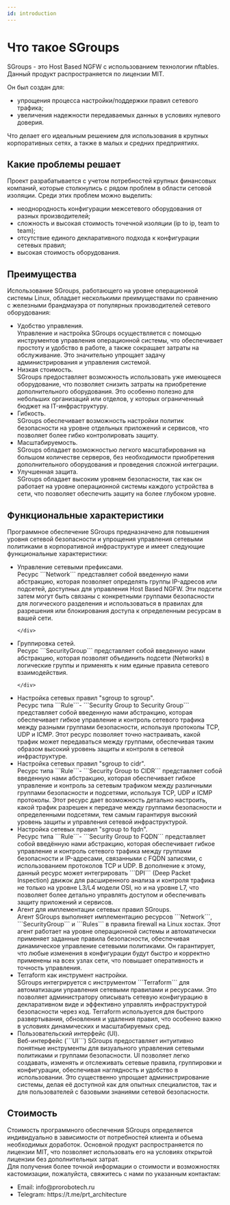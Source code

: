 ```yaml
---
id: introduction
---
```


# Что такое SGroups

SGroups - это Host Based NGFW с использованием технологии nftables.
Данный продукт распространяется по лицензии MIT.

Он был создан для:

- упрощения процесса настройки/поддержки правил сетевого трафика;
- увеличения надежности передаваемых данных в условиях нулевого доверия.

Что делает его идеальным решением для использования в крупных корпоративных сетях, а также в малых и средних предприятиях.

## Какие проблемы решает

<div className="paragraph">
  Проект разрабатывается с учетом потребностей крупных финансовых компаний, которые столкнулись с рядом проблем в
  области сетовой изоляции. Среди этих проблем можно выделить:
</div>

- неоднородность конфигурации межсетевого оборудования от разных производителей;
- сложность и высокая стоимость точечной изоляции (ip to ip, team to team);
- отсутствие единого декларативного подхода к конфигурации сетевых правил;
- высокая стоимость оборудования.

## Преимущества

<div className="paragraph">
  Использование SGroups, работающего на уровне операционной системы Linux, обладает несколькими преимуществами по
  сравнению с железными брандмауэра от популярных производителей сетевого оборудования:
</div>

<ul>
  <li>
    <div className="bold">Удобство управления.</div>
    <div className="text-justify">
      Управление и настройка SGroups осуществляется с помощью инструментов управления операционной системы, что
      обеспечивает простоту и удобство в работе, а также сокращает затраты на обслуживание. Это значительно упрощает
      задачу администрирования и управления системой.
    </div>
  </li>
  <li>
    <div className="bold">Низкая стоимость.</div>
    <div className="text-justify">
      SGroups предоставляет возможность использовать уже имеющееся оборудование, что позволяет снизить затраты на
      приобретение дополнительного оборудования. Это особенно полезно для небольших организаций или отделов, у которых
      ограниченный бюджет на IT-инфраструктуру.
    </div>
  </li>
  <li>
    <div className="bold">Гибкость.</div>
    <div className="text-justify">
      SGroups обеспечивает возможность настройки политик безопасности на уровне отдельных приложений и сервисов, что
      позволяет более гибко контролировать защиту.
    </div>
  </li>
  <li>
    <div className="bold">Масштабируемость.</div>
    <div className="text-justify">
      SGroups обладает возможностью легкого масштабирования на большом количестве серверов, без необходимости
      приобретения дополнительного оборудования и проведения сложной интеграции.
    </div>
  </li>
  <li>
    <div className="bold">Улучшенная защита.</div>
    <div className="text-justify">
      SGroups обладает высоким уровнем безопасности, так как он работает на уровне операционной системы каждого
      устройства в сети, что позволяет обеспечить защиту на более глубоком уровне.
    </div>
  </li>
</ul>


## Функциональные характеристики

<div className="paragraph">
  Программное обеспечение SGroups предназначено для повышения уровня сетевой безопасности и упрощения управления 
  сетевыми политиками в корпоративной инфраструктуре и имеет следующие функциональные характеристики:

</div>

<ul>
  <li>
    <div className="bold">Управление сетевыми префиксами.</div>
    <div className="text-justify">
      Ресурс ```Network``` представляет собой введенную нами абстракцию, которая позволяет определять группы IP-адресов или подсетей, 
      доступных для управления Host Based NGFW. Эти подсети затем могут быть связаны с конкретными группами безопасности для логического разделения и 
      использоваться в правилах для разрешения или блокирования доступа к определенным ресурсам в вашей сети.

    </div>
  </li>
  <li>
    <div className="bold">Группировка сетей.</div>
    <div className="text-justify">
      Ресурс ```SecurityGroup``` представляет собой введенную нами абстракцию, которая позволят объединить подсети (Networks) в логические группы и применять к 
      ним единые правила сетевого взаимодействия.

    </div>
  </li>
  <li>
    <div className="bold">Настройка сетевых правил "sgroup to sgroup".</div>
    <div className="text-justify">
      Ресурс типа ```Rule```- ```Security Group to Security Group``` представляет собой введенную нами абстракцию, которая обеспечивает гибкое управление и контроль сетевого трафика 
      между разными группами безопасности, используя протоколы TCP, UDP и ICMP. Этот ресурс позволяет точно настраивать, какой трафик может передаваться между группами, 
      обеспечивая таким образом высокий уровень защиты и контроля в сетевой инфраструктуре.
    </div>
  </li>
  <li>
    <div className="bold">Настройка сетевых правил "sgroup to cidr".</div>
    <div className="text-justify">
       Ресурс типа ```Rule```- ```Security Group to CIDR``` представляет собой введенную нами абстракцию, которая обеспечивает гибкое управление и контроль за сетевым трафиком между различными группами безопасности и подсетями, 
      используя TCP, UDP и ICMP протоколы. Этот ресурс дает возможность детально настроить, какой трафик разрешен к передаче между группами безопасности и определенными подсетями, 
      тем самым гарантируя высокий уровень защиты и управления сетевой инфраструктурой.
    </div>
  </li>
  <li>
    <div className="bold">Настройка сетевых правил "sgroup to fqdn".</div>
    <div className="text-justify">
      Ресурс типа ```Rule```- ```Security Group to FQDN``` представляет собой введённую нами абстракцию, которая обеспечивает гибкое управление и контроль сетевого трафика между группами безопасности и IP-адресами, связанными с FQDN записями, 
      с использованием протоколов TCP и UDP. В дополнение к этому, данный ресурс может интегрировать ```DPI``` (Deep Packet Inspection) движок для расширенного анализа и контроля трафика не только на уровне L3/L4 модели OSI, 
      но и на уровне L7, что позволяет более детально управлять доступом и обеспечивать защиту приложений и сервисов.
    </div>
  </li>
  <li>
    <div className="bold">Агент для имплементации сетевых правил SGroups.</div>
    <div className="text-justify">
      Агент SGroups выполняет имплементацию ресурсов ```Network```, ```SecurityGroup``` и ```Rules``` в правила firewall на Linux хостах. Этот агент работает на уровне операционной системы и автоматически применяет заданные правила безопасности, 
      обеспечивая динамическое управление сетевыми политиками. Он гарантирует, что любые изменения в конфигурации будут быстро и корректно применены на всех узлах сети, что повышает оперативность и точность управления. 
    </div>
  </li>
  <li>
    <div className="bold">Terraform как инструмент настройки.</div>
    <div className="text-justify">
      SGroups интегрируется с инструментом ```Terraform``` для автоматизации управления сетевыми правилами и ресурсами. Это позволяет администратору описывать сетевую конфигурацию в декларативном виде и эффективно управлять инфраструктурой безопасности через код. 
      Terraform используется для быстрого развертывания, обновления и удаления правил, что особенно важно в условиях динамических и масштабируемых сред.
    </div>
  </li>
  <li>
    <div className="bold">Пользовательский интерфейс (UI).</div>
    <div className="text-justify">
      Веб-интерфейс (```UI```) SGroups предоставляет интуитивно понятные инструменты для визуального управления сетевыми политиками и группами безопасности. UI позволяет легко создавать, изменять и отслеживать сетевые правила, группировки и конфигурации, 
      обеспечивая наглядность и удобство в использовании. Это существенно упрощает администрирование системы, делая её доступной как для опытных специалистов, так и для пользователей с базовыми знаниями сетевой безопасности. 
    </div>
  </li>
</ul>


## Стоимость

<div className="paragraph">
  Стоимость программного обеспечения SGroups определяется индивидуально в зависимости от потребностей клиента и объема необходимых доработок. 
  Основной продукт распространяется по лицензии MIT, что позволяет использовать его на условиях открытой лицензии без дополнительных затрат.

</div>

<div className="paragraph">
  Для получения более точной информации о стоимости и возможностях кастомизации, пожалуйста, свяжитесь с нами по указанным контактам:

</div>

<ul>
  <li>
    <div className="bold">Email: info@prorobotech.ru</div>
  </li>
  <li>
    <div className="bold">Telegram: https://t.me/prt_architecture</div>
  </li>
</ul>
